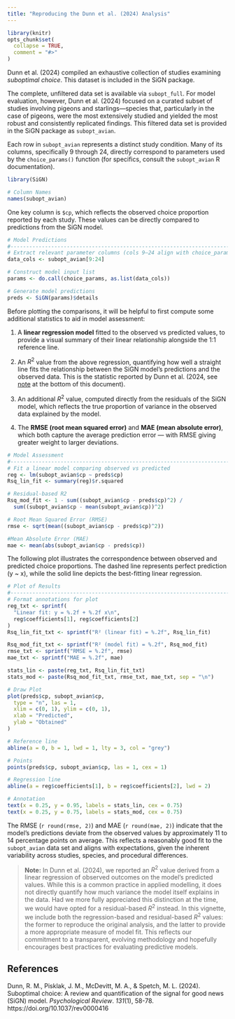 ```yaml
---
title: "Reproducing the Dunn et al. (2024) Analysis"
---
```


```r
library(knitr)
opts_chunk$set(
  collapse = TRUE,
  comment = "#>"
)
```

Dunn et al. (2024) compiled an exhaustive collection of studies examining *suboptimal choice*. This dataset is included in the SiGN package.

The complete, unfiltered data set is available via `subopt_full`. For model evaluation, however, Dunn et al. (2024) focused on a curated subset of studies involving pigeons and starlings—species that, particularly in the case of pigeons, were the most extensively studied and yielded the most robust and consistently replicated findings. This filtered data set is provided in the SiGN package as `subopt_avian`.

Each row in `subopt_avian` represents a distinct study condition. Many of its columns, specifically 9 through 24, directly correspond to parameters used by the `choice_params()` function (for specifics, consult the `subopt_avian` R documentation).

```r
library(SiGN)

# Column Names
names(subopt_avian)
```

One key column is `$cp`, which reflects the observed choice proportion reported by each study. These values can be directly compared to predictions from the SiGN model.

```r
# Model Predictions
#-------------------------------------------------------------------------------
# Extract relevant parameter columns (cols 9–24 align with choice_params())
data_cols <- subopt_avian[9:24]

# Construct model input list
params <- do.call(choice_params, as.list(data_cols))

# Generate model predictions
preds <- SiGN(params)$details
```

Before plotting the comparisons, it will be helpful to first compute some additional statistics to aid in model assessment:

1. A **linear regression model** fitted to the observed vs predicted values, to provide a visual summary of their linear relationship alongside the 1:1 reference line.

2. An $R^2$ value from the above regression, quantifying how well a straight line fits the relationship between the SiGN model's predictions and the observed data. This is the statistic reported by Dunn et al. (2024, see [note](#residual-r2) at the bottom of this document).

3. An additional $R^2$ value, computed directly from the residuals of the SiGN model, which reflects the true proportion of variance in the observed data explained by the model.

4. The **RMSE (root mean squared error)** and **MAE (mean absolute error)**, which both capture the average prediction error — with RMSE giving greater weight to larger deviations.

```r
# Model Assessment
#-------------------------------------------------------------------------------
# Fit a linear model comparing observed vs predicted
reg <- lm(subopt_avian$cp ~ preds$cp)
Rsq_lin_fit <- summary(reg)$r.squared

# Residual-based R2
Rsq_mod_fit <- 1 - sum((subopt_avian$cp - preds$cp)^2) / 
  sum((subopt_avian$cp - mean(subopt_avian$cp))^2)

# Root Mean Squared Error (RMSE)
rmse <- sqrt(mean((subopt_avian$cp - preds$cp)^2))

#Mean Absolute Error (MAE)
mae <- mean(abs(subopt_avian$cp - preds$cp))
```

The following plot illustrates the correspondence between observed and predicted choice proportions. The dashed line represents perfect prediction (y ~ x), while the solid line depicts the best-fitting linear regression.

```r
# Plot of Results
#-------------------------------------------------------------------------------
# Format annotations for plot
reg_txt <- sprintf(
  "Linear fit: y = %.2f + %.2f x\n",
  reg$coefficients[1], reg$coefficients[2]
)
Rsq_lin_fit_txt <- sprintf("R² (linear fit) = %.2f", Rsq_lin_fit)

Rsq_mod_fit_txt <- sprintf("R² (model fit) = %.2f", Rsq_mod_fit)
rmse_txt <- sprintf("RMSE = %.2f", rmse)
mae_txt <- sprintf("MAE = %.2f", mae)

stats_lin <- paste(reg_txt, Rsq_lin_fit_txt)
stats_mod <- paste(Rsq_mod_fit_txt, rmse_txt, mae_txt, sep = "\n")

# Draw Plot
plot(preds$cp, subopt_avian$cp,
  type = "n", las = 1,
  xlim = c(0, 1), ylim = c(0, 1),
  xlab = "Predicted",
  ylab = "Obtained"
)

# Reference line
abline(a = 0, b = 1, lwd = 1, lty = 3, col = "grey")

# Points
points(preds$cp, subopt_avian$cp, las = 1, cex = 1)

# Regression line
abline(a = reg$coefficients[1], b = reg$coefficients[2], lwd = 2)

# Annotation
text(x = 0.25, y = 0.95, labels = stats_lin, cex = 0.75)
text(x = 0.25, y = 0.75, labels = stats_mod, cex = 0.75)
```

The RMSE (`r round(rmse, 2)`) and MAE (`r round(mae, 2)`) indicate that the model's predictions deviate from the observed values by approximately 11 to 14 percentage points on average. This reflects a reasonably good fit to the `subopt_avian` data set and aligns with expectations, given the inherent variability across studies, species, and procedural differences.

> **Note:**<span id="residual-r2"></span>
> In Dunn et al. (2024), we reported an $R^2$ value derived from a linear regression of observed outcomes on the model's predicted values. While this is a common practice in applied modelling, it does not directly quantify how much variance the model itself explains in the data. Had we more fully appreciated this distinction at the time, we would have opted for a residual-based $R^2$ instead. In this vignette, we include both the regression-based and residual-based $R^2$ values: the former to reproduce the original analysis, and the latter to provide a more appropriate measure of model fit. This reflects our commitment to a transparent, evolving methodology and hopefully encourages best practices for evaluating predictive models.

## References

Dunn, R. M., Pisklak, J. M., McDevitt, M. A., & Spetch, M. L. (2024). Suboptimal choice: A review and quantification of the signal for good news (SiGN) model. *Psychological Review*. *131*(1), 58-78. https://doi.org/10.1037/rev0000416

